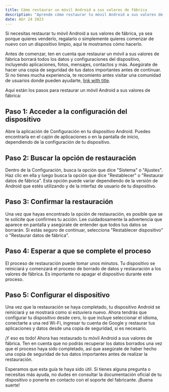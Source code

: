 ```yaml
---
title: Cómo restaurar un móvil Android a sus valores de fábrica
description: "Aprende cómo restaurar tu móvil Android a sus valores de fábrica en unos simples pasos. Desde acceder a la configuración del dispositivo hasta configurarlo nuevamente desde cero, te mostramos todo el proceso para hacer una restauración completa y comenzar con un dispositivo limpio. ¡Asegúrate de hacer una copia de seguridad de tus datos antes de comenzar y sigue nuestra guía para restaurar tu móvil Android a su estado original!"
date: Abr 24 2023
---
```


Si necesitas restaurar tu móvil Android a sus valores de fábrica, ya sea porque quieres venderlo, regalarlo o simplemente quieres comenzar de nuevo con un dispositivo limpio, aquí te mostramos cómo hacerlo.

Antes de comenzar, ten en cuenta que restaurar un móvil a sus valores de fábrica borrará todos los datos y configuraciones del dispositivo, incluyendo aplicaciones, fotos, mensajes, contactos y más. Asegúrate de hacer una copia de seguridad de tus datos importantes antes de continuar. Si no tienes mucha experiencia, te recomiento antes visitar una comunidad de usuarios donde pueden ayudarte, [link with title](https://www.movilesdualsim.com/ "MóvilesDualSIM").

Aquí están los pasos para restaurar un móvil Android a sus valores de fábrica:

## Paso 1: Acceder a la configuración del dispositivo
Abre la aplicación de Configuración en tu dispositivo Android. Puedes encontrarla en el cajón de aplicaciones o en la pantalla de inicio, dependiendo de la configuración de tu dispositivo.

## Paso 2: Buscar la opción de restauración
Dentro de la Configuración, busca la opción que dice "Sistema" o "Ajustes". Haz clic en ella y luego busca la opción que dice "Restablecer" o "Restaurar datos de fábrica". Esta opción puede variar dependiendo de la versión de Android que estés utilizando y de la interfaz de usuario de tu dispositivo.

## Paso 3: Confirmar la restauración
Una vez que hayas encontrado la opción de restauración, es posible que se te solicite que confirmes tu acción. Lee cuidadosamente la advertencia que aparece en pantalla y asegúrate de entender que todos tus datos se borrarán. Si estás seguro de continuar, selecciona "Restablecer dispositivo" o "Restaurar datos de fábrica".

## Paso 4: Esperar a que se complete el proceso
El proceso de restauración puede tomar unos minutos. Tu dispositivo se reiniciará y comenzará el proceso de borrado de datos y restauración a los valores de fábrica. Es importante no apagar el dispositivo durante este proceso.

## Paso 5: Configurar el dispositivo
Una vez que la restauración se haya completado, tu dispositivo Android se reiniciará y se mostrará como si estuviera nuevo. Ahora tendrás que configurar tu dispositivo desde cero, lo que incluye seleccionar el idioma, conectarte a una red Wi-Fi, ingresar tu cuenta de Google y restaurar tus aplicaciones y datos desde una copia de seguridad, si es necesario.

¡Y eso es todo! Ahora has restaurado tu móvil Android a sus valores de fábrica. Ten en cuenta que no podrás recuperar los datos borrados una vez que el proceso haya sido completado, así que asegúrate de haber hecho una copia de seguridad de tus datos importantes antes de realizar la restauración.

Esperamos que esta guía te haya sido útil. Si tienes alguna pregunta o necesitas más ayuda, no dudes en consultar la documentación oficial de tu dispositivo o ponerte en contacto con el soporte del fabricante. ¡Buena suerte!